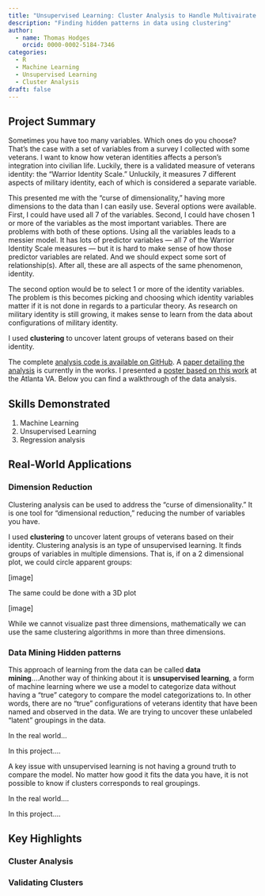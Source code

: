 ```yaml
---
title: "Unsupervised Learning: Cluster Analysis to Handle Multivairate Messiness"
description: "Finding hidden patterns in data using clustering"
author:
  - name: Thomas Hodges
    orcid: 0000-0002-5184-7346
categories: 
  - R
  - Machine Learning
  - Unsupervised Learning
  - Cluster Analysis
draft: false
---
```


## Project Summary

Sometimes you have too many variables. Which ones do you choose? That's the case with a set of variables from a survey I collected with some veterans. I want to know how veteran identities affects a person's integration into civilian life. Luckily, there is a validated measure of veterans identity: the "Warrior Identity Scale." Unluckily, it measures 7 different aspects of military identity, each of which is considered a separate variable.

This presented me with the "curse of dimensionality," having more dimensions to the data than I can easily use. Several options were available. First, I could have used all 7 of the variables. Second, I could have chosen 1 or more of the variables as the most important variables. There are problems with both of these options. Using all the variables leads to a messier model. It has lots of predictor variables — all 7 of the Warrior Identity Scale measures — but it is hard to make sense of how those predictor variables are related. And we should expect some sort of relationship(s). After all, these are all aspects of the same phenomenon, identity.

The second option would be to select 1 or more of the identity variables. The problem is this becomes picking and choosing which identity variables matter if it is not done in regards to a particular theory. As research on military identity is still growing, it makes sense to learn from the data about configurations of military identity.

I used **clustering** to uncover latent groups of veterans based on their identity.

The complete [analysis code is available on GitHub](https://github.com/TJH-RESEARCH/identity-reintegration). A [paper detailing the analysis](../research/working-papers/identity-reintegration/index.qmd) is currently in the works. I presented a [poster based on this work](../../talks.index) at the Atlanta VA. Below you can find a walkthrough of the data analysis. 

## Skills Demonstrated

1.  Machine Learning
2.  Unsupervised Learning
3.  Regression analysis

## Real-World Applications

### Dimension Reduction

Clustering analysis can be used to address the "curse of dimensionality." It is one tool for "dimensional reduction," reducing the number of variables you have.

I used **clustering** to uncover latent groups of veterans based on their identity. Clustering analysis is an type of unsupervised learning. It finds groups of variables in multiple dimensions. That is, if on a 2 dimensional plot, we could circle apparent groups:

\[image\]

The same could be done with a 3D plot

\[image\]

While we cannot visualize past three dimensions, mathematically we can use the same clustering algorithms in more than three dimensions.

### Data Mining Hidden patterns

This approach of learning from the data can be called **data mining**....Another way of thinking about it is **unsupervised learning**, a form of machine learning where we use a model to categorize data without having a "true" category to compare the model categorizations to. In other words, there are no "true" configurations of veterans identity that have been named and observed in the data. We are trying to uncover these unlabeled "latent" groupings in the data.

In the real world...

In this project....

A key issue with unsupervised learning is not having a ground truth to compare the model. No matter how good it fits the data you have, it is not possible to know if clusters corresponds to real groupings.

In the real world....

In this project....

## Key Highlights

### Cluster Analysis

### Validating Clusters
